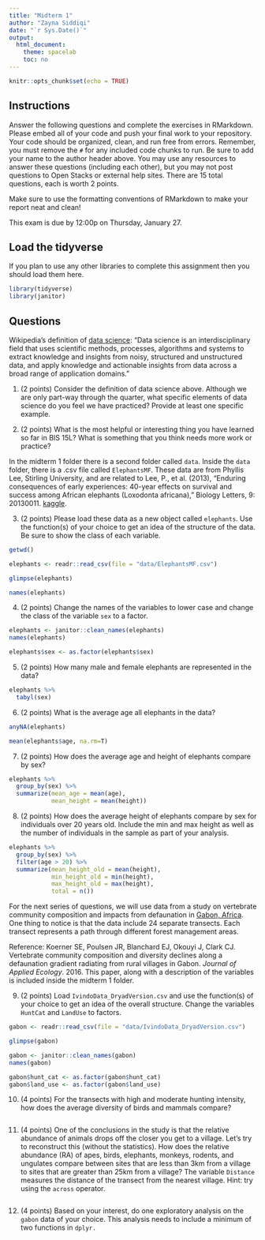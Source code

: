```yaml
---
title: "Midterm 1"
author: "Zayna Siddiqi"
date: "`r Sys.Date()`"
output:
  html_document:
    theme: spacelab
    toc: no
---
```


```r
knitr::opts_chunk$set(echo = TRUE)
```

## Instructions
Answer the following questions and complete the exercises in RMarkdown. Please embed all of your code and push your final work to your repository. Your code should be organized, clean, and run free from errors. Remember, you must remove the `#` for any included code chunks to run. Be sure to add your name to the author header above. You may use any resources to answer these questions (including each other), but you may not post questions to Open Stacks or external help sites. There are 15 total questions, each is worth 2 points.  

Make sure to use the formatting conventions of RMarkdown to make your report neat and clean!  

This exam is due by 12:00p on Thursday, January 27.  

## Load the tidyverse
If you plan to use any other libraries to complete this assignment then you should load them here.
```r
library(tidyverse)
library(janitor)
```

## Questions  
Wikipedia's definition of [data science](https://en.wikipedia.org/wiki/Data_science): "Data science is an interdisciplinary field that uses scientific methods, processes, algorithms and systems to extract knowledge and insights from noisy, structured and unstructured data, and apply knowledge and actionable insights from data across a broad range of application domains."  

1. (2 points) Consider the definition of data science above. Although we are only part-way through the quarter, what specific elements of data science do you feel we have practiced? Provide at least one specific example.  

2. (2 points) What is the most helpful or interesting thing you have learned so far in BIS 15L? What is something that you think needs more work or practice?  

In the midterm 1 folder there is a second folder called `data`. Inside the `data` folder, there is a .csv file called `ElephantsMF`. These data are from Phyllis Lee, Stirling University, and are related to Lee, P., et al. (2013), "Enduring consequences of early experiences: 40-year effects on survival and success among African elephants (Loxodonta africana)," Biology Letters, 9: 20130011. [kaggle](https://www.kaggle.com/mostafaelseidy/elephantsmf).  

3. (2 points) Please load these data as a new object called `elephants`. Use the function(s) of your choice to get an idea of the structure of the data. Be sure to show the class of each variable.

```r
getwd()
```

```r
elephants <- readr::read_csv(file = "data/ElephantsMF.csv")
```
```r
glimpse(elephants)
```

```r
names(elephants)
```




4. (2 points) Change the names of the variables to lower case and change the class of the variable `sex` to a factor.
```r
elephants <- janitor::clean_names(elephants)
names(elephants)
```

```r
elephants$sex <- as.factor(elephants$sex)
```


5. (2 points) How many male and female elephants are represented in the data?

```r
elephants %>% 
  tabyl(sex)
```


6. (2 points) What is the average age all elephants in the data?

```r
anyNA(elephants)
```
```r
mean(elephants$age, na.rm=T)
```

7. (2 points) How does the average age and height of elephants compare by sex?

```r
elephants %>%
  group_by(sex) %>% 
  summarize(mean_age = mean(age),
            mean_height = mean(height))
```

8. (2 points) How does the average height of elephants compare by sex for individuals over 20 years old. Include the min and max height as well as the number of individuals in the sample as part of your analysis. 

```r
elephants %>% 
  group_by(sex) %>% 
  filter(age > 20) %>% 
  summarize(mean_height_old = mean(height),
            min_height_old = min(height),
            max_height_old = max(height),
            total = n())
```

For the next series of questions, we will use data from a study on vertebrate community composition and impacts from defaunation in [Gabon, Africa](https://en.wikipedia.org/wiki/Gabon). One thing to notice is that the data include 24 separate transects. Each transect represents a path through different forest management areas.  

Reference: Koerner SE, Poulsen JR, Blanchard EJ, Okouyi J, Clark CJ. Vertebrate community composition and diversity declines along a defaunation gradient radiating from rural villages in Gabon. _Journal of Applied Ecology_. 2016. This paper, along with a description of the variables is included inside the midterm 1 folder.  

9. (2 points) Load `IvindoData_DryadVersion.csv` and use the function(s) of your choice to get an idea of the overall structure. Change the variables `HuntCat` and `LandUse` to factors.

```r
gabon <- readr::read_csv(file = "data/IvindoData_DryadVersion.csv")
```
```r
glimpse(gabon)
```
```r
gabon <- janitor::clean_names(gabon)
names(gabon)
```
```r
gabon$hunt_cat <- as.factor(gabon$hunt_cat)
gabon$land_use <- as.factor(gabon$land_use)
```


10. (4 points) For the transects with high and moderate hunting intensity, how does the average diversity of birds and mammals compare?

```r

```


11. (4 points) One of the conclusions in the study is that the relative abundance of animals drops off the closer you get to a village. Let's try to reconstruct this (without the statistics). How does the relative abundance (RA) of apes, birds, elephants, monkeys, rodents, and ungulates compare between sites that are less than 3km from a village to sites that are greater than 25km from a village? The variable `Distance` measures the distance of the transect from the nearest village. Hint: try using the `across` operator. 

```r

```

12. (4 points) Based on your interest, do one exploratory analysis on the `gabon` data of your choice. This analysis needs to include a minimum of two functions in `dplyr.`

```r

```

